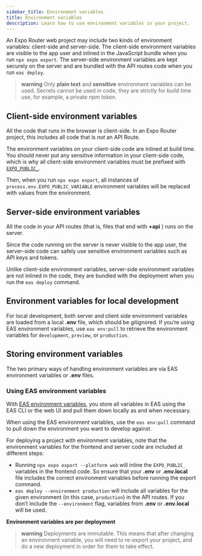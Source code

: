 ```yaml
---
sidebar_title: Environment variables
title: Environment variables
description: Learn how to use environment variables in your project.
---
```



An Expo Router web project may include two kinds of environment variables: client-side and server-side. The client-side environment variables are visible to the app user and inlined in the JavaScript bundle when you run `npx expo export`. The server-side environment variables are kept securely on the server and are bundled with the API routes code when you run `eas deploy`.

> **warning** Only **plain text** and **sensitive** environment variables can be used. Secrets cannot be used in code, they are strictly for build time use, for example, a private npm token.

## Client-side environment variables

All the code that runs in the browser is client-side. In an Expo Router project, this includes all code that is _not_ an API Route.

The environment variables on your client-side code are inlined at build time. You should never put any sensitive information in your client-side code, which is why all client-side environment variables must be prefixed with [`EXPO_PUBLIC_`](/guides/environment-variables/).

Then, when you run `npx expo export`, all instances of `process.env.EXPO_PUBLIC_VARIABLE` environment variables will be replaced with values from the environment.

## Server-side environment variables

All the code in your API routes (that is, files that end with **+api** ) runs on the server.

Since the code running on the server is never visible to the app user, the server-side code can safely use sensitive environment variables such as API keys and tokens.

Unlike client-side environment variables, server-side environment variables are not inlined in the code, they are bundled with the deployment when you run the `eas deploy` command.

## Environment variables for local development

For local development, both server and client side environment variables are loaded from a local **.env** file, which should be gitignored. If you’re using EAS environment variables, use `eas env:pull` to retrieve the environment variables for `development`, `preview`, or `production`.

## Storing environment variables

The two primary ways of handling environment variables are via EAS environment variables or **.env** files.

### Using EAS environment variables

With [EAS environment variables](/eas/environment-variables/), you store all variables in EAS using the EAS CLI or the web UI and pull them down locally as and when necessary.

When using the EAS environment variables, use the `eas env:pull` command to pull down the environment you want to develop against.

For deploying a project with environment variables, note that the environment variables for the frontend and server code are included at different steps:

- Running `npx expo export --platform web` will inline the `EXPO_PUBLIC_` variables in the frontend code. So ensure that your **.env** or **.env.local** file includes the correct environment variables before running the export command.
- `eas deploy --environment production` will include all variables for the given environment (in this case, `production`) in the API routes. If you don’t include the `--environment` flag, variables from **.env** or **.env.local** will be used.

**Environment variables are per deployment**

> **warning** Deployments are immutable. This means that after changing an environment variable, you will need to re-export your project, and do a new deployment in order for them to take effect.
